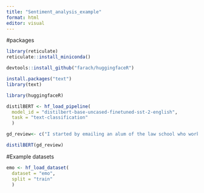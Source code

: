 ```yaml
---
title: "Sentiment_analysis_example"
format: html
editor: visual
---
```


#packages
```r
library(reticulate)
reticulate::install_miniconda()

devtools::install_github("farach/huggingfaceR")

install.packages("text")
library(text)
```

```r
library(huggingfaceR)

distilBERT <- hf_load_pipeline(
  model_id = "distilbert-base-uncased-finetuned-sst-2-english", 
  task = "text-classification"
  )

gd_review<- c("I started by emailing an alum of the law school who worked for KPMG. I had previously applied to the company through its online system. Interviews appear to be gained through networking but this may be a function of the economy. They did not appear to interview on campus but as an LLM, I am not apart of the on campus interview process. I was contacted by KPMG's HR person and I was scheduled for an interview. During the first interview I spoke with 2 people. Both attorneys and both accountants. They were both experienced attorneys who had worked for other employers and had recently been hired by KPMG. People seem to gain some promotions by switching companies instead of being promoted upwards. Neither interview went great. I did not feel good about the interview process. When I was obtaining my JD, I interviewed with a number of law firms so I think I know how to interview with attorneys but these interviews did not go well. I was pursuing employment because I anticipated that I would obtain my LLM in May and I did obtain my LLM in May of 2011. But, I had a second interview with their accountants in the SALT department. I spoke with 5 people. I was tired by the end of the interviews. They don't put people up in hotels the day before interviews like law firms do. I think I know how to explain my experience to lawyers but I do not know whether those explanations work for accountants at an accounting firm. I don't think they understood the type of work I used to do at Sullivan & Cromwell. It did not seem to be a fit at all. It just was not a fit. I cannot explain their culture but it wasn't a fit. I kept trying to understand what an attorney does at an accounting firm. I know what attorneys do at law firms.")

distilBERT(gd_review)
```
#Example datasets
```r
emo <- hf_load_dataset(
  dataset = "emo", 
  split = "train"
  )
```
```python



```


